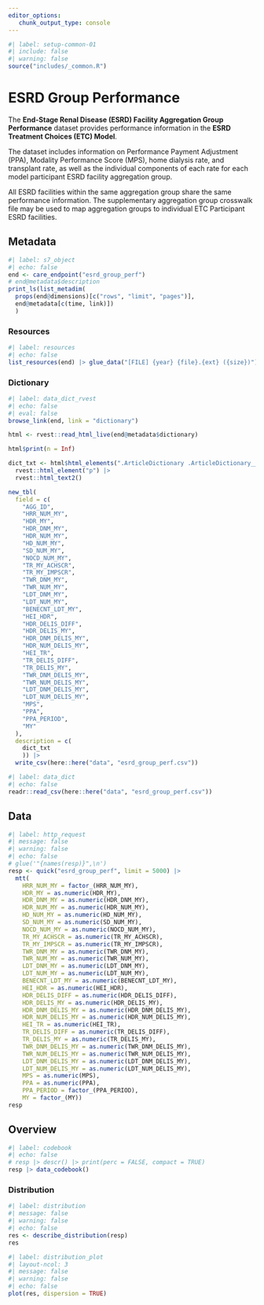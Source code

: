 ```yaml
---
editor_options: 
   chunk_output_type: console
---
```


```r
#| label: setup-common-01
#| include: false
#| warning: false
source("includes/_common.R")
```

# ESRD Group Performance {#care-esrdgrp}

The __End-Stage Renal Disease (ESRD) Facility Aggregation Group Performance__ dataset provides performance information in the __ESRD Treatment Choices (ETC) Model__. 

The dataset includes information on Performance Payment Adjustment (PPA), Modality Performance Score (MPS), home dialysis rate, and transplant rate, as well as the individual components of each rate for each model participant ESRD facility aggregation group. 

[All ESRD facilities within the same aggregation group share the same performance information. The supplementary aggregation group crosswalk file may be used to map aggregation groups to individual ETC Participant ESRD facilities.]{.aside}

## Metadata

```r
#| label: s7_object
#| echo: false
end <- care_endpoint("esrd_group_perf")
# end@metadata$description
print_ls(list_metadim(
  props(end@dimensions)[c("rows", "limit", "pages")], 
  end@metadata[c(time, link)])
  )
```

### Resources

```r
#| label: resources
#| echo: false
list_resources(end) |> glue_data("[FILE] {year} {file}.{ext} ({size})")
```

### Dictionary

```r
#| label: data_dict_rvest
#| echo: false
#| eval: false
browse_link(end, link = "dictionary")

html <- rvest::read_html_live(end@metadata$dictionary)

html$print(n = Inf)

dict_txt <- html$html_elements(".ArticleDictionary .ArticleDictionary__inner .ArticleDictionary__definition") |> 
  rvest::html_element("p") |> 
  rvest::html_text2()

new_tbl(
  field = c(
    "AGG_ID",
    "HRR_NUM_MY",
    "HDR_MY",
    "HDR_DNM_MY",
    "HDR_NUM_MY",
    "HD_NUM_MY",
    "SD_NUM_MY",
    "NOCD_NUM_MY",
    "TR_MY_ACHSCR",
    "TR_MY_IMPSCR",
    "TWR_DNM_MY",
    "TWR_NUM_MY",
    "LDT_DNM_MY",
    "LDT_NUM_MY",
    "BENECNT_LDT_MY",
    "HEI_HDR",
    "HDR_DELIS_DIFF",
    "HDR_DELIS_MY",
    "HDR_DNM_DELIS_MY",
    "HDR_NUM_DELIS_MY",
    "HEI_TR",
    "TR_DELIS_DIFF",
    "TR_DELIS_MY",
    "TWR_DNM_DELIS_MY",
    "TWR_NUM_DELIS_MY",
    "LDT_DNM_DELIS_MY",
    "LDT_NUM_DELIS_MY",
    "MPS",
    "PPA",
    "PPA_PERIOD",
    "MY"
  ),
  description = c(
    dict_txt
    )) |> 
  write_csv(here::here("data", "esrd_group_perf.csv"))
```

```r
#| label: data_dict
#| echo: false
readr::read_csv(here::here("data", "esrd_group_perf.csv"))
```

## Data

```r
#| label: http_request
#| message: false
#| warning: false
#| echo: false
# glue('"{names(resp)}",\n')
resp <- quick("esrd_group_perf", limit = 5000) |> 
  mtt(
    HRR_NUM_MY = factor_(HRR_NUM_MY),
    HDR_MY = as.numeric(HDR_MY),
    HDR_DNM_MY = as.numeric(HDR_DNM_MY),
    HDR_NUM_MY = as.numeric(HDR_NUM_MY),
    HD_NUM_MY = as.numeric(HD_NUM_MY),
    SD_NUM_MY = as.numeric(SD_NUM_MY),
    NOCD_NUM_MY = as.numeric(NOCD_NUM_MY),
    TR_MY_ACHSCR = as.numeric(TR_MY_ACHSCR),
    TR_MY_IMPSCR = as.numeric(TR_MY_IMPSCR),
    TWR_DNM_MY = as.numeric(TWR_DNM_MY),
    TWR_NUM_MY = as.numeric(TWR_NUM_MY),
    LDT_DNM_MY = as.numeric(LDT_DNM_MY),
    LDT_NUM_MY = as.numeric(LDT_NUM_MY),
    BENECNT_LDT_MY = as.numeric(BENECNT_LDT_MY),
    HEI_HDR = as.numeric(HEI_HDR),
    HDR_DELIS_DIFF = as.numeric(HDR_DELIS_DIFF),
    HDR_DELIS_MY = as.numeric(HDR_DELIS_MY),
    HDR_DNM_DELIS_MY = as.numeric(HDR_DNM_DELIS_MY),
    HDR_NUM_DELIS_MY = as.numeric(HDR_NUM_DELIS_MY),
    HEI_TR = as.numeric(HEI_TR),
    TR_DELIS_DIFF = as.numeric(TR_DELIS_DIFF),
    TR_DELIS_MY = as.numeric(TR_DELIS_MY),
    TWR_DNM_DELIS_MY = as.numeric(TWR_DNM_DELIS_MY),
    TWR_NUM_DELIS_MY = as.numeric(TWR_NUM_DELIS_MY),
    LDT_DNM_DELIS_MY = as.numeric(LDT_DNM_DELIS_MY),
    LDT_NUM_DELIS_MY = as.numeric(LDT_NUM_DELIS_MY),
    MPS = as.numeric(MPS),
    PPA = as.numeric(PPA),
    PPA_PERIOD = factor_(PPA_PERIOD),
    MY = factor_(MY))
resp
```

## Overview

```r
#| label: codebook
#| echo: false
# resp |> descr() |> print(perc = FALSE, compact = TRUE)
resp |> data_codebook()
```

### Distribution

```r
#| label: distribution
#| message: false
#| warning: false
#| echo: false
res <- describe_distribution(resp)
res
```

```r
#| label: distribution_plot
#| layout-ncol: 3
#| message: false
#| warning: false
#| echo: false
plot(res, dispersion = TRUE)
```
